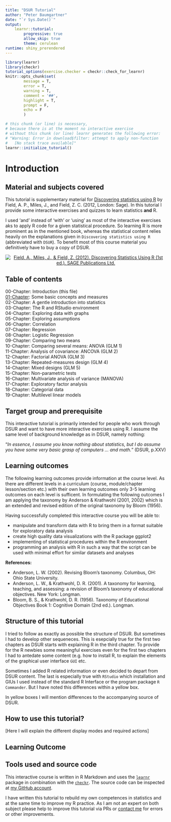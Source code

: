 ```yaml
---
title: "DSUR Tutorial"
author: "Peter Baumgartner"
date: "`r Sys.Date()`"
output: 
    learnr::tutorial:
        progressive: true
        allow_skip: true
        theme: cerulean
runtime: shiny_prerendered
---
```



```r
library(learnr)
library(checkr)
tutorial_options(exercise.checker = checkr::check_for_learnr)
knitr::opts_chunk$set(
        message = T,
        error = T,
        warning = T,
        comment = '##',
        highlight = T,
        prompt = F,
        echo = F
        )

```

```r
# this chunk (or line) is necessary,
# because there is at the moment no interactive exercise
# without this chunk (or line) learnr generates the following error:
# "Warning: Error in download$filter: attempt to apply non-function
#   [No stack trace available]"
learnr::initialize_tutorial()
```



# Introduction

## Material and subjects covered

This tutorial is supplementary material for [Discovering statistics using R](https://studysites.uk.sagepub.com/dsur/main.htm) by Field, A. P., Miles, J., and Field, Z. C. (2012, London: Sage). In this tutorial I provide some interactive exercises and quizzes to learn statistics **and** R. 

I used 'and' instead of 'with' or 'using' as most of the interactive exercises aks to apply R code for a given statistical procedure. So learning R is more prominent as in the mentioned book, whereas the statistical content relies heavily on the explanations given in `Discovering statistics using R` (abbreviated with `DSUR`). To benefit most of this course material you definitively have to buy a copy of DSUR.


<center>

[
![Field, A., Miles, J., & Field, Z. (2012). Discovering Statistics Using R (1st ed.). SAGE Publications Ltd.
](https://images-na.ssl-images-amazon.com/images/I/41M2PgYiZXL._SX366_BO1,204,203,200_.jpg)](https://studysites.uk.sagepub.com/dsur/main.htm)

</center>

## Table of contents

00-Chapter: Introduction (this file)   
[01-Chapter](https://pbaumgartner.shinyapps.io/DSURT-01/): Some basic concepts and measures   
02-Chapter: A gentle introduction into statistics   
03-Chapter: The R and RStudio environment   
04-Chapter: Exploring data with graphs   
05-Chapter: Exploring assumptions   
06-Chapter: Correlation   
07-Chapter: Regression   
08-Chapter: Logistic Regression   
09-Chapter: Comparing two means   
10-Chapter: Comparing several means: ANOVA (GLM 1)  
11-Chapter: Analysis of covariance: ANCOVA (GLM 2)    
12-Chapter: Factorial ANOVA (GLM 3)  
13-Chapter: Repeated-measures design (GLM 4)   
14-Chapter: Mixed designs (GLM 5)   
15-Chapter: Non-parametric tests   
16-Chapter: Multivariate analysis of variance (MANOVA)   
17-Chapter: Exploratory factor analysis   
18-Chapter: Categorial data   
19-Chapter: Multilevel linear models 

## Target group and prerequisite 

This interactive tutorial is primarily intended for people who work through DSUR and want to have more interactive exercises using R. I assume the same level of background knowledge as in DSUR, namely nothing:

"_In essence, I assume you know nothing about statistics, but I do assume you have some very basic grasp of computers … and math._" (DSUR, p.XXV)

## Learning outcomes

The following learning outcomes provide information at the course level. As there are different levels in a curriculum (course, module/chapter lesson/section etc.) with their own learning outcomes only 3-5 learning outcomes on each level is sufficent. In formulating the following outcomes I am applying the taxonomy by Anderson & Krathwohl (2001, 2002) which is an extended and revised edition of the original taxonomy by Bloom (1956).

Having successfully completed this interactive course you will be able to:

+ manipulate and transform data with R to bring them in a format suitable for exploratory data analysis
+ create high quality data visualizations with the R package ggplot2
+ implementing of statistical procedures within the R environment
+ programming an analysis with R in such a way that the script can be used with minimal effort for similar datasets and analyses

**References:**

+ Anderson, L. W. (2002). Revising Bloom’s taxonomy. Columbus, OH: Ohio State University.
+ Anderson, L. W., & Krathwohl, D. R. (2001). A taxonomy for learning, teaching, and assessing: a revision of Bloom’s taxonomy of educational objectives. New York: Longman.
+ Bloom, B. S., & Krathwohl, D. R. (1956). Taxonomy of Educational Objectives Book 1: Cognitive Domain (2nd ed.). Longman.


## Structure of this tutorial {#structure}

I tried to follow as exactly as possible the structure of DSUR. But sometimes I had to develop other sequeneces. This is esepcially true for the first two chapters as DSUR starts with explaining R in the third chapter. To provide for the R newbies some meaningful exercises even for the first two chapters I had to antedate some content (e.g. how to install R, to explain the elements of the graphical user interface `GUI` etc.

Sometimes I added R related information or even decided to depart from DSUR content. The last is especially true with `RStudio` which installation and GIUs I used instead of the standard R Interface or the program package `R Commander`. But I have noted this differences within a yellow box.

<div class="alert alert-warning" role="alert">
  In yellow boxes I will mention differences to the accompanying source of DSUR. 
</div>

## How to use this tutorial?

[Here I will explain the different display modes and required actions]

## Learning Outcome {#learning-outcome}

## Tools used and source code

This interactive course is written in R Markdown and uses the [`learnr`](https://rstudio.github.io/learnr/) package in combination with the [`checkr`](https://github.com/dtkaplan/checkr). The source code can be inspected at [my GitHub account](https://github.com/petzi53/DSUR). 

I have written this tutorial to rebuild my own competences in statistics and at the same time to improve my R practice. As I am not an expert on both subject please help to improve this tutorial via PRs or [contact me](mailto:peter_baumgartner@me.com) for errors or other improvements.

